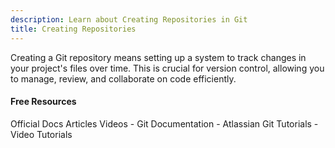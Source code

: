 ```yaml
---
description: Learn about Creating Repositories in Git
title: Creating Repositories
---
```


Creating a Git repository means setting up a system to track changes in your project's files over time. This is crucial for version control, allowing you to manage, review, and collaborate on code efficiently.

#### Free Resources

<Tabs defaultValue="official">
<TabsList>
<TabsTrigger value="official">Official Docs</TabsTrigger>
<TabsTrigger value="article">Articles</TabsTrigger>
<TabsTrigger value="video">Videos</TabsTrigger>
</TabsList>

<TabsContent value="official">
- <Link href="https://git-scm.com/docs">Git Documentation</Link>
</TabsContent>
<TabsContent value="article">
- <Link href="https://www.atlassian.com/git/tutorials">Atlassian Git Tutorials</Link>
</TabsContent>
<TabsContent value="video">
- <Link href="https://www.youtube.com/results?search_query=git+creating-repositories+tutorial">Video Tutorials</Link>
</TabsContent>
</Tabs>

<Outlet path="5-github/basics/creating-repositories" />
